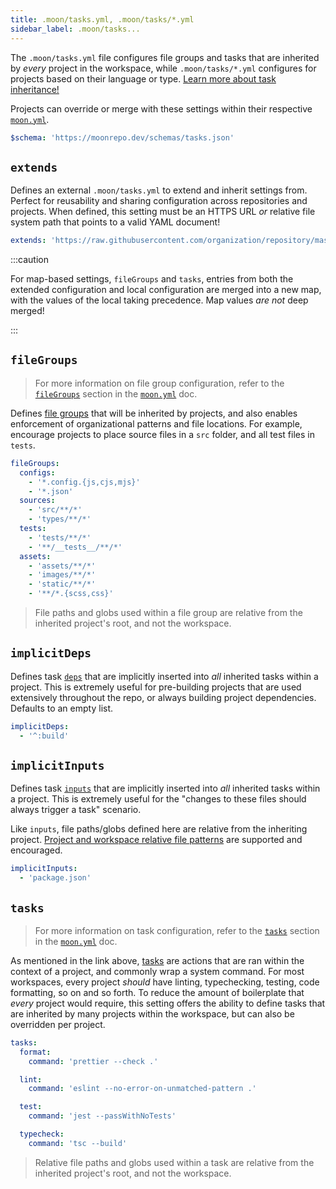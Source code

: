 ```yaml
---
title: .moon/tasks.yml, .moon/tasks/*.yml
sidebar_label: .moon/tasks...
---
```



The `.moon/tasks.yml` file configures file groups and tasks that are inherited by _every_ project in
the workspace, while `.moon/tasks/*.yml` configures for projects based on their language or type.
[Learn more about task inheritance!](../concepts/task#inheritance)

Projects can override or merge with these settings within their respective [`moon.yml`](./project).

```yaml title=".moon/tasks.yml"
$schema: 'https://moonrepo.dev/schemas/tasks.json'
```

## `extends`<VersionLabel version="0.4" />

<HeadingApiLink to="/api/types/interface/InheritedTasksConfig#extends" />

Defines an external `.moon/tasks.yml` to extend and inherit settings from. Perfect for reusability
and sharing configuration across repositories and projects. When defined, this setting must be an
HTTPS URL _or_ relative file system path that points to a valid YAML document!

```yaml title=".moon/tasks.yml" {1}
extends: 'https://raw.githubusercontent.com/organization/repository/master/.moon/tasks.yml'
```

:::caution

For map-based settings, `fileGroups` and `tasks`, entries from both the extended configuration and
local configuration are merged into a new map, with the values of the local taking precedence. Map
values _are not_ deep merged!

:::

## `fileGroups`

<HeadingApiLink to="/api/types/interface/InheritedTasksConfig#fileGroups" />

> For more information on file group configuration, refer to the
> [`fileGroups`](./project#filegroups) section in the [`moon.yml`](./project) doc.

Defines [file groups](../concepts/file-group) that will be inherited by projects, and also enables
enforcement of organizational patterns and file locations. For example, encourage projects to place
source files in a `src` folder, and all test files in `tests`.

```yaml title=".moon/tasks.yml"
fileGroups:
  configs:
    - '*.config.{js,cjs,mjs}'
    - '*.json'
  sources:
    - 'src/**/*'
    - 'types/**/*'
  tests:
    - 'tests/**/*'
    - '**/__tests__/**/*'
  assets:
    - 'assets/**/*'
    - 'images/**/*'
    - 'static/**/*'
    - '**/*.{scss,css}'
```

> File paths and globs used within a file group are relative from the inherited project's root, and
> not the workspace.

## `implicitDeps`<VersionLabel version="0.23" />

<HeadingApiLink to="/api/types/interface/InheritedTasksConfig#implicitDeps" />

Defines task [`deps`](./project#deps) that are implicitly inserted into _all_ inherited tasks within
a project. This is extremely useful for pre-building projects that are used extensively throughout
the repo, or always building project dependencies. Defaults to an empty list.

```yaml title=".moon/tasks.yml" {1-2}
implicitDeps:
  - '^:build'
```

## `implicitInputs`<VersionLabel version="0.23" />

<HeadingApiLink to="/api/types/interface/InheritedTasksConfig#implicitInputs" />

Defines task [`inputs`](./project#inputs) that are implicitly inserted into _all_ inherited tasks
within a project. This is extremely useful for the "changes to these files should always trigger a
task" scenario.

Like `inputs`, file paths/globs defined here are relative from the inheriting project.
[Project and workspace relative file patterns](../concepts/file-pattern#project-relative) are
supported and encouraged.

```yaml title=".moon/tasks/node.yml" {1-2}
implicitInputs:
  - 'package.json'
```

## `tasks`

<HeadingApiLink to="/api/types/interface/InheritedTasksConfig#tasks" />

> For more information on task configuration, refer to the [`tasks`](./project#tasks) section in the
> [`moon.yml`](./project) doc.

As mentioned in the link above, [tasks](../concepts/task) are actions that are ran within the
context of a project, and commonly wrap a system command. For most workspaces, every project
_should_ have linting, typechecking, testing, code formatting, so on and so forth. To reduce the
amount of boilerplate that _every_ project would require, this setting offers the ability to define
tasks that are inherited by many projects within the workspace, but can also be overridden per
project.

```yaml title=".moon/tasks.yml"
tasks:
  format:
    command: 'prettier --check .'

  lint:
    command: 'eslint --no-error-on-unmatched-pattern .'

  test:
    command: 'jest --passWithNoTests'

  typecheck:
    command: 'tsc --build'
```

> Relative file paths and globs used within a task are relative from the inherited project's root,
> and not the workspace.

